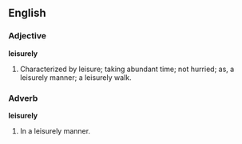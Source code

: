 ==English==

===Adjective===

'''leisurely'''

#Characterized by leisure; taking abundant time; not hurried; as, a leisurely manner; a leisurely walk.

===Adverb===

'''leisurely'''

#In a leisurely manner.